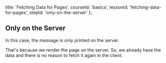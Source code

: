 
  title: 'Fetching Data for Pages',
  courseId: 'basics',
  lessonId: 'fetching-data-for-pages',
  stepId: 'only-on-the-server'
};

## Only on the Server

In this case, the message is only printed on the server.

That's because we render the page on the server.
So, we already have the data and there is no reason to fetch it again in the client.

